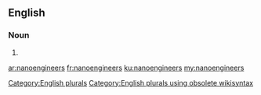 ==English==

===Noun===
{{head|en}}

# {{plural of|nanoengineer}}

[[Category:English plurals]][[Category:English plurals using obsolete wikisyntax]]

[[ar:nanoengineers]]
[[fr:nanoengineers]]
[[ku:nanoengineers]]
[[my:nanoengineers]]